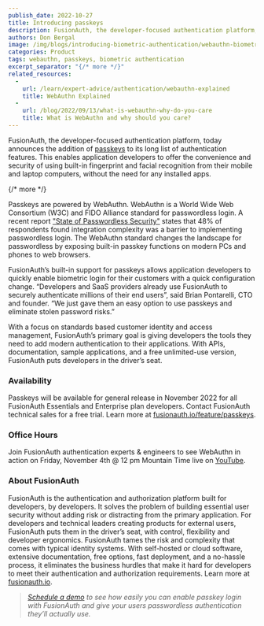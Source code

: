 ```yaml
---
publish_date: 2022-10-27 
title: Introducing passkeys
description: FusionAuth, the developer-focused authentication platform, today announces the addition of passkey login using WebAuthn to its long list of authentication features.
authors: Don Bergal
image: /img/blogs/introducing-biometric-authentication/webauthn-biometrics-launch-press-release.png
categories: Product
tags: webauthn, passkeys, biometric authentication
excerpt_separator: "{/* more */}"
related_resources:
  - 
    url: /learn/expert-advice/authentication/webauthn-explained
    title: WebAuthn Explained
  - 
    url: /blog/2022/09/13/what-is-webauthn-why-do-you-care
    title: What is WebAuthn and why should you care?
---
```



FusionAuth, the developer-focused authentication platform, today announces the addition of [passkeys](/feature/passkeys) to its long list of authentication features. This enables application developers to offer the convenience and security of using built-in fingerprint and facial recognition from their mobile and laptop computers, without the need for any installed apps. 

{/* more */}

Passkeys are powered by WebAuthn. WebAuthn is a World Wide Web Consortium (W3C) and FIDO Alliance standard for passwordless login.  A recent report ["State of Passwordless Security"](https://f.hubspotusercontent20.net/hubfs/2670073/DL%20Assets/2022-State-of-Passwordless-Security.pdf) states that 48% of respondents found integration complexity was a barrier to implementing passwordless login. The WebAuthn standard changes the landscape for passwordless by exposing built-in passkey functions on modern PCs and phones to web browsers.  

FusionAuth’s built-in support for passkeys allows application developers to quickly enable biometric login for their customers with a quick configuration change. “Developers and SaaS providers already use FusionAuth to securely authenticate millions of their end users”, said Brian Pontarelli, CTO and founder. “We just gave them an easy option to use passkeys and eliminate stolen password risks.”   

With a focus on standards based customer identity and access management, FusionAuth’s primary goal is giving developers the tools they need to add modern authentication to their applications. With APIs, documentation, sample applications, and a free unlimited-use version, FusionAuth puts developers in the driver’s seat.

### Availability 
Passkeys will be available for general release in November 2022 for all FusionAuth Essentials and Enterprise plan developers. Contact FusionAuth technical sales for a free trial. Learn more at [fusionauth.io/feature/passkeys](/passkeys).

### Office Hours
Join FusionAuth authentication experts & engineers to see WebAuthn in action on Friday, November 4th @ 12 pm Mountain Time live on [YouTube](https://www.youtube.com/watch?v=zx0Rfg1Vgik).  

### About FusionAuth

FusionAuth is the authentication and authorization platform built for developers, by developers. It solves the problem of building essential user security without adding risk or distracting from the primary application. For developers and technical leaders creating products for external users, FusionAuth puts them in the driver’s seat, with control, flexibility and developer ergonomics. FusionAuth tames the risk and complexity that comes with typical identity systems. With self-hosted or cloud software, extensive documentation, free options, fast deployment, and a no-hassle process, it eliminates the business hurdles that make it hard for developers to meet their authentication and authorization requirements. Learn more at [fusionauth.io](/).

> _[Schedule a demo](/contact) to see how easily you can enable passkey login with FusionAuth and give your users passwordless authentication they’ll actually use._ 
